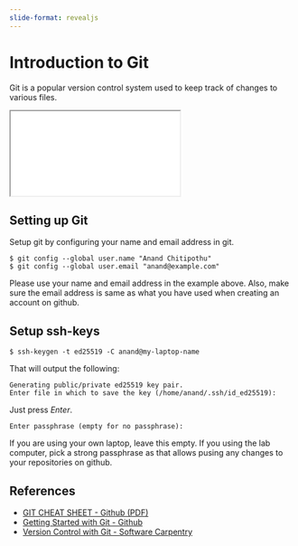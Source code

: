 ```yaml
---
slide-format: revealjs
---
```


# Introduction to Git

Git is a popular version control system used to keep track of changes to various files.

<div>

```{=html}
<iframe class="slide-deck" src="git-slides/"></iframe>
```

</div>


## Setting up Git


Setup git by configuring your name and email address in git.

```text
$ git config --global user.name "Anand Chitipothu"
$ git config --global user.email "anand@example.com"
```

Please use your name and email address in the example above. Also, make sure the email address is same as what you have used when creating an account on github.

## Setup ssh-keys

```text
$ ssh-keygen -t ed25519 -C anand@my-laptop-name
```

That will output the following:

```text
Generating public/private ed25519 key pair.
Enter file in which to save the key (/home/anand/.ssh/id_ed25519):
```

Just press _Enter_.

```text
Enter passphrase (empty for no passphrase):
```

If you are using your own laptop, leave this empty. If you using the lab computer, pick a strong passphrase as that allows pusing any changes to your repositories on github.



## References

* [GIT CHEAT SHEET - Github (PDF)](https://education.github.com/git-cheat-sheet-education.pdf)
* [Getting Started with Git - Github](https://docs.github.com/en/get-started/getting-started-with-git)
* [Version Control with Git - Software Carpentry](https://swcarpentry.github.io/git-novice/)

